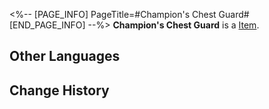 <%-- [PAGE_INFO]
PageTitle=#Champion's Chest Guard#
[END_PAGE_INFO] --%>
{{Item Infobox
|id          = 31053
|image       = Item Champion's Chest Guard.png
|type        = 
|invCategory = Relics
|rarity      = 2
|effect      = 
|description = A boxer's professional-level chest guard. The outer and inner padding is designed to provide protection while not hindering movement.
|source1     = [[Cavern of Corrosion: Silvermane Guard Restricted Zone]]
}}
'''Champion's Chest Guard''' is a [[Item]].

==Other Languages==
{{Other Languages
|en   = Champion's Chest Guard
|zhs  = 拳王的贴身护胸
|zht  = 拳王的貼身護胸
|ja   = チャンピオンのチェストガード
|ko   = 격투왕의 가슴 보호대
|es   = Protector de torso de la campeona
|fr   = Protège-poitrine de championne
|ru   = Нагрудник чемпиона
|th   = Champion's Chest Guard
|vi   = Bảo Hộ Ngực Của Quyền Vương
|de   = Brustschutz des Champions
|id   = Champion's Chest Guard
|pt   = Peitoral da Campeã
}}

==Change History==
{{Change History|1.0}}